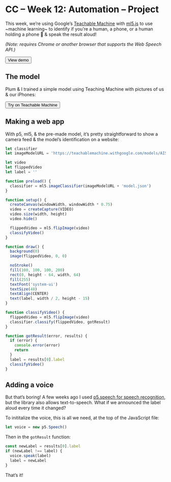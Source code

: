 
# CC – Week 12: Automation – Project

This week, we’re using Google’s [Teachable Machine](https://teachablemachine.withgoogle.com/) with [ml5.js](https://ml5js.org/) to use ~machine learning~ to identify if you’re a human, a phone, or a human holding a phone 👀 & speak the result aloud!

_(Note: requires Chrome or another browser that supports the Web Speech API.)_

<Button as="a" href="https://editor.p5js.org/lachlanjc/sketches/VGu5JNX7F">
  View demo
</Button>

## The model

Plum & I trained a simple model using Teaching Machine with pictures of us & our iPhones:

<Button as="a" href="https://teachablemachine.withgoogle.com/models/AI5i76oG/">
  Try on Teachable Machine
</Button>

## Making a web app

With p5, ml5, & the pre-made model, it’s pretty straightforward to show a camera feed & the model’s identification on a website:

```js
let classifier
let imageModelURL = 'https://teachablemachine.withgoogle.com/models/AI5i76oG/'

let video
let flippedVideo
let label = ''

function preload() {
  classifier = ml5.imageClassifier(imageModelURL + 'model.json')
}

function setup() {
  createCanvas(windowWidth, windowWidth * 0.75)
  video = createCapture(VIDEO)
  video.size(width, height)
  video.hide()

  flippedVideo = ml5.flipImage(video)
  classifyVideo()
}

function draw() {
  background(0)
  image(flippedVideo, 0, 0)

  noStroke()
  fill(100, 100, 100, 200)
  rect(0, height - 64, width, 64)
  fill(255)
  textFont('system-ui')
  textSize(48)
  textAlign(CENTER)
  text(label, width / 2, height - 15)
}

function classifyVideo() {
  flippedVideo = ml5.flipImage(video)
  classifier.classify(flippedVideo, gotResult)
}

function gotResult(error, results) {
  if (error) {
    console.error(error)
    return
  }
  label = results[0].label
  classifyVideo()
}
```

## Adding a voice

But that’s boring! A few weeks ago I used [p5.speech for speech recognition](https://ima.lachlanjc.me/2019-10-20_cc_week_7_project/), but the library also allows text-to-speech. What if we announced the label aloud every time it changed?

To inititalize the voice, this is all we need, at the top of the JavaScript file:

```js
let voice = new p5.Speech()
```

Then in the `gotResult` function:

```js
const newLabel = results[0].label
if (newLabel !== label) {
  voice.speak(label)
  label = newLabel
}
```

That’s it!
